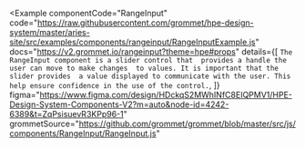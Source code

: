 
<Example
  componentCode="RangeInput"
  code="https://raw.githubusercontent.com/grommet/hpe-design-system/master/aries-site/src/examples/components/rangeinput/RangeInputExample.js"
  docs="https://v2.grommet.io/rangeinput?theme=hpe#props"
  details={[
    `The RangeInput component is a slider control that 
    provides a handle the user can move to make changes 
    to values. It is important that the slider provides 
    a value displayed to communicate with the user. This
    help ensure confidence in the use of the control.`,
  ]}
  figma="https://www.figma.com/design/HDckqS2MWhINfC8EIQPMV1/HPE-Design-System-Components-V2?m=auto&node-id=4242-6389&t=ZqPsisuevR3KPp96-1"
  grommetSource="https://github.com/grommet/grommet/blob/master/src/js/components/RangeInput/RangeInput.js"
>
  <RangeInputExample />
</Example>
